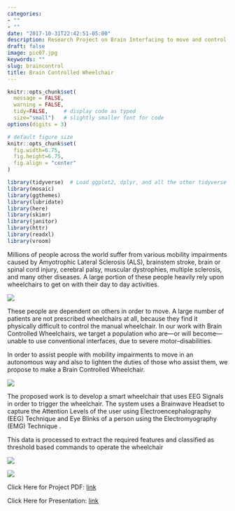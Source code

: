 ```yaml
---
categories:
- ""
- ""
date: "2017-10-31T22:42:51-05:00"
description: Research Project on Brain Interfacing to move and control a wheelchair
draft: false
image: pic07.jpg
keywords: ""
slug: braincontrol
title: Brain Controlled Wheelchair
---
```


```r
knitr::opts_chunk$set(
  message = FALSE, 
  warning = FALSE, 
  tidy=FALSE,     # display code as typed
  size="small")   # slightly smaller font for code
options(digits = 3)

# default figure size
knitr::opts_chunk$set(
  fig.width=6.75, 
  fig.height=6.75,
  fig.align = "center"
)
```


```r
library(tidyverse)  # Load ggplot2, dplyr, and all the other tidyverse packages
library(mosaic)
library(ggthemes)
library(lubridate)
library(here)
library(skimr)
library(janitor)
library(httr)
library(readxl)
library(vroom)
```

Millions of people across the world suffer from various mobility impairments caused by Amyotrophic Lateral Sclerosis (ALS), brainstem stroke, brain or spinal cord injury, cerebral palsy, muscular dystrophies, multiple sclerosis, and many other diseases. 
A large portion of these people heavily rely upon wheelchairs to get on with their day to day activities.

![](../blogs/statsbcw.png)  


These people are dependent on others in order to move. A large number of patients are not prescribed wheelchairs at all, because they find it physically difficult to control the manual wheelchair. In our work with Brain Controlled Wheelchairs, we target a population who are—or will become—unable to use conventional interfaces, due to severe motor–disabilities. 

In order to assist people with mobility impairments to move in an autonomous way and also to lighten the duties of those who assist them, we propose to make a Brain Controlled Wheelchair.

![](../blogs/flowbcw.png)  

The proposed work is to develop a smart wheelchair that uses EEG Signals in order to trigger the wheelchair.
The system uses a Brainwave Headset to capture the Attention Levels of the user using  Electroencephalography (EEG) Technique and Eye Blinks of a person using the Electromyography (EMG) Technique .

This data is processed to extract the required features and classified as threshold based commands to operate the wheelchair

![](../blogs/prototypebcw.png)  


![](../blogs/desbcw.png)  

Click Here for Project PDF: [link](https://drive.google.com/file/d/1Yn-UhC_XAouQYf5wFPs9Y_y38_IM1H91/view?usp=sharing)

Click Here for Presentation: [link](https://docs.google.com/presentation/d/1FTcLrRrJPZX1m-lG9Iu9BEeIZAawK42Y/edit?usp=sharing&ouid=108173321706988539876&rtpof=true&sd=true)

